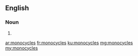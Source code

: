 ==English==

===Noun===
{{head|en|plural}}

# {{plural of|monocycle|lang=en}}

[[ar:monocycles]]
[[fr:monocycles]]
[[ku:monocycles]]
[[mg:monocycles]]
[[my:monocycles]]